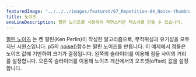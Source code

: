 ---
featuredImage: "../../../images/featured/07_Repetition-04_Noise-thumbnail.png"
title: 노이즈
oneLineDescription: 펄린 노이즈를 사용하여 자연스러운 텍스쳐를 만들 수 있습니다.
---

<a href="https://en.wikipedia.org/wiki/Perlin_noise" target="_blank">펄린 노이즈</a>
는 켄 펄린(Ken Perlin)이 작성한 알고리즘으로, 무작위성과 유기성을 모두 지닌 시퀀스입니다.
p5의 <a href="https://p5js.org/reference/#/p5/noise" target="_blank">noise()</a>함수는 펄린 노이즈를 만듭니다. 이 예제에서 점들은 노이즈 값에 기반하여 크기가 결정됩니다. 왼쪽의 슬라이더를 이용해 점들 사이의 거리를 설정합니다. 오른쪽 슬라이더를 이용해 노이즈 계산에서의 오프셋(offset) 값을 설정합니다.
